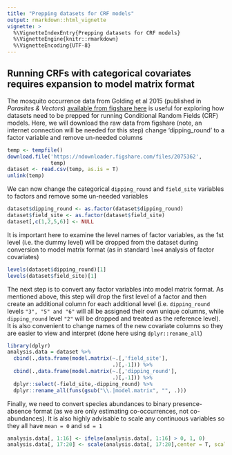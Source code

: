 ```yaml
---
title: "Prepping datasets for CRF models"
output: rmarkdown::html_vignette
vignette: >
  %\VignetteIndexEntry{Prepping datasets for CRF models}
  %\VignetteEngine{knitr::rmarkdown}
  %\VignetteEncoding{UTF-8}
---
```


## Running CRFs with categorical covariates requires expansion to model matrix format
The mosquito occurrence data from Golding et al 2015 (published in *Parasites & Vectors*) [available from figshare here](https://doi.org/10.6084/m9.figshare.1420528.v1) is useful for exploring how datasets need to be prepped for running Conditional Random Fields (CRF) models. Here, we will download the raw data from figshare (note, an internet connection will be needed for this step) change 'dipping_round' to a factor variable and remove un-needed columns
```r
temp <- tempfile()
download.file('https://ndownloader.figshare.com/files/2075362',
              temp)
dataset <- read.csv(temp, as.is = T)
unlink(temp)
```

We can now change the categorical `dipping_round` and `field_site` variables to factors and remove some un-needed variables
```r
dataset$dipping_round <- as.factor(dataset$dipping_round)
dataset$field_site <- as.factor(dataset$field_site)
dataset[,c(1,2,5,6)] <- NULL
```

It is important here to examine the level names of factor variables, as the 1st level (i.e. the dummy level) will be dropped from the dataset during conversion to model matrix format (as in standard `lme4` analysis of factor covariates)
```r
levels(dataset$dipping_round)[1]
levels(dataset$field_site)[1]
```

The next step is to convert any factor variables into model matrix format. As mentioned above, this step will drop the first level of a factor and then create an additional column for each additional level (i.e. `dipping_round` levels `"3", "5" and "6"` will all be assigned their own unique columns, while `dipping_round` level `"2"` will be dropped and treated as the reference level). It is also convenient to change names of the new covariate columns so they are easier to view and interpret (done here using `dplyr::rename_all`)
```r
library(dplyr)
analysis.data = dataset %>% 
  cbind(.,data.frame(model.matrix(~.[,'field_site'],
                                  .)[,-1])) %>%
  cbind(.,data.frame(model.matrix(~.[,'dipping_round'],
                                  .)[,-1])) %>%
  dplyr::select(-field_site,-dipping_round) %>%
  dplyr::rename_all(funs(gsub("\\.|model.matrix", "", .)))

```

Finally, we need to convert species abundances to binary presence-absence format (as we are only estimating co-occurrences, not co-abundances). It is also highly advisable to scale any continuous variables so they all have `mean = 0` and `sd = 1`
```r
analysis.data[, 1:16] <- ifelse(analysis.data[, 1:16] > 0, 1, 0)
analysis.data[, 17:20] <- scale(analysis.data[, 17:20],center = T, scale = T)
```
